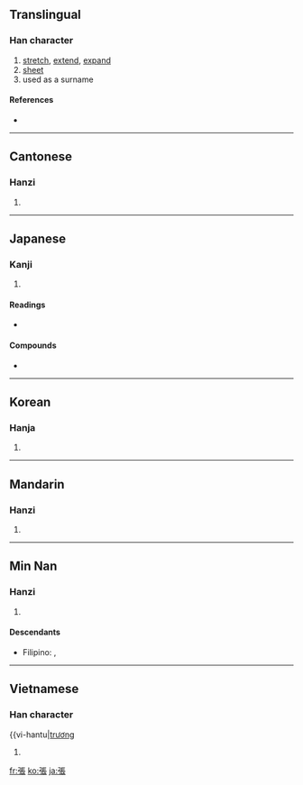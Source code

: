 {{also|张}}
==Translingual==

===Han character===
{{Han char|rn=57|rad=弓|as=08|sn=11|four=1123<sub>2</sub>|canj=弓尸一女 (NSMV)|ids=⿰[[弓]][[長]]}}

# [[stretch]], [[extend]], [[expand]]
# [[sheet]]
# used as a surname

====References====
* {{Han ref|kx=0359.190|dkj=09812|dj=0675.330|hdz=20997.050|uh=5F35|ud=24373|bh=B169|bd=45417}}

----

==Cantonese==

===Hanzi===
{{yue-hanzi|jyut=|y=jeung1}}

# {{defn|Cantonese|sort=弓08}}

----

==Japanese==

===Kanji===
{{ja-kanji|grade=5|rs=弓08}}

# {{defn|Japanese}}

====Readings====
* {{ja-readings|on=[[ちょう]] (chō)|kun=[[はる]] (haru), [[はり]] (hari)}}

====Compounds====
* {{term|出張||[[business trip]]|tr=しゅっちょう, shutchō|sc=Jpan|lang=ja}}

----

==Korean==

===Hanja===
{{ko-hanja|hangeul=[[장]]|eumhun=|rv=jang|mr=chang|y=cang}}

# {{defn|Korean|sort=弓08}}

----

==Mandarin==

===Hanzi===
{{cmn-hanzi|sim=张|pin=[[zhāng]] ([[zhang1]])|wg=chang<sup>1</sup>}}

# {{defn|Mandarin|sort=弓08}}

----

==Min Nan==

===Hanzi===
{{nan-hanzi|poj=Tiuⁿ}}

# {{defn|Min Nan}}

====Descendants====
* {{context|Hokkien dialect}} Filipino: {{l|fil|Chang}}, {{l|fil|Tiu}}

----

==Vietnamese==

===Han character===
{{vi-hantu|[[trương]]

# {{defn|Vietnamese|sort=弓08}}

[[fr:張]]
[[ko:張]]
[[ja:張]]